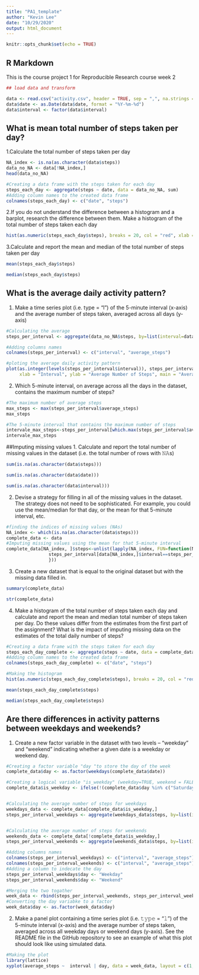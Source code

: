 ---
title: "PA1_template"
author: "Kevin Lee"
date: "10/29/2020"
output: html_document
---

```{r setup, include=FALSE}
knitr::opts_chunk$set(echo = TRUE)

```

## R Markdown
This is the course project 1 for Reproducible Research course week 2

```{r}
## load data and transform

data <- read.csv("activity.csv", header = TRUE, sep = ",", na.strings = "NA")
data$date <- as.Date(data$date, format = "%Y-%m-%d")
data$interval <- factor(data$interval)
```
## What is mean total number of steps taken per day?
1.Calculate the total number of steps taken per day

```{r}
NA_index <- is.na(as.character(data$steps))
data_no_NA <- data[!NA_index,]
head(data_no_NA)
```
```{r}
#Creating a data frame with the steps taken for each day
steps_each_day <- aggregate(steps ~ date, data = data_no_NA, sum)
#Adding column names to the created data frame
colnames(steps_each_day) <- c("date", "steps")
```

2.If you do not understand the difference between a histogram and a barplot, research the difference between them. Make a histogram of the total number of steps taken each day

```{r}
hist(as.numeric(steps_each_day$steps), breaks = 20, col = "red", xlab = "Number of Steps", main= "Histogram of the total number of steps taken each day")
```

3.Calculate and report the mean and median of the total number of steps taken per day

```{r}
mean(steps_each_day$steps)
```
```{r}
median(steps_each_day$steps)
```
## What is the average daily activity pattern? 
1. Make a time series plot (i.e. \color{red}{\verb|type = "l"|}type = "l") of the 5-minute interval (x-axis) and the average number of steps taken, averaged across all days (y-axis)
```{r}
#Calculating the average
steps_per_interval <- aggregate(data_no_NA$steps, by=list(interval=data_no_NA$interval), FUN=mean)

#Adding columns names
colnames(steps_per_interval) <- c("interval", "average_steps")

#ploting the average daily activity pattern 
plot(as.integer(levels(steps_per_interval$interval)), steps_per_interval$average_steps, type="l",
     xlab = "Interval", ylab = "Average Number of Steps", main = "Average Daily Activity Pattern",  col ="blue")
```


2. Which 5-minute interval, on average across all the days in the dataset, contains the maximum number of steps?

```{r}
#The maximum number of average steps
max_steps <- max(steps_per_interval$average_steps)
max_steps
```
```{r}
#The 5-minute interval that contains the maximum number of steps
intervale_max_steps<-steps_per_interval[which.max(steps_per_interval$average_steps),]$interval
intervale_max_steps
```

##Imputing missing values
1. Calculate and report the total number of missing values in the dataset (i.e. the total number of rows with 𝙽𝙰s)

```{r}
sum(is.na(as.character(data$steps)))
```
```{r}
sum(is.na(as.character(data$date)))
```
```{r}
sum(is.na(as.character(data$interval)))
```

2. Devise a strategy for filling in all of the missing values in the dataset. The strategy does not need to be sophisticated. For example, you could use the mean/median for that day, or the mean for that 5-minute interval, etc.

```{r}
#finding the indices of missing values (NAs)
NA_index <- which(is.na(as.character(data$steps)))
complete_data <- data
#Imputing missing values using the mean for that 5-minute interval
complete_data[NA_index, ]$steps<-unlist(lapply(NA_index, FUN=function(NA_index){
                steps_per_interval[data[NA_index,]$interval==steps_per_interval$interval,]$average_steps
                }))
```

3. Create a new dataset that is equal to the original dataset but with the missing data filled in.

```{r}
summary(complete_data)
```
```{r}
str(complete_data)
```
4. Make a histogram of the total number of steps taken each day and calculate and report the mean and median total number of steps taken per day. Do these values differ from the estimates from the first part of the assignment? What is the impact of imputing missing data on the estimates of the total daily number of steps?

```{r}
#Creating a data frame with the steps taken for each day
steps_each_day_complete <- aggregate(steps ~ date, data = complete_data, sum)
#Adding column names to the created data frame
colnames(steps_each_day_complete) <- c("date", "steps")

#Making the histogram
hist(as.numeric(steps_each_day_complete$steps), breaks = 20, col = "red", xlab = "Number of Steps", main= "Histogram of the total number of steps taken each day")
```
```{r}
mean(steps_each_day_complete$steps)
```
```{r}
median(steps_each_day_complete$steps)
```
## Are there differences in activity patterns between weekdays and weekends?

1. Create a new factor variable in the dataset with two levels – “weekday” and “weekend” indicating whether a given date is a weekday or weekend day.

```{r}
#Creating a factor variable "day "to store the day of the week
complete_data$day <- as.factor(weekdays(complete_data$date))

#Creating a logical variable "is_weekday" (weekday=TRUE, weekend = FALE) 
complete_data$is_weekday <- ifelse(!(complete_data$day %in% c("Saturday","Sunday")), TRUE, FALSE) 


#Calculating the average number of steps for weekdays
weekdays_data <- complete_data[complete_data$is_weekday,]
steps_per_interval_weekdays <- aggregate(weekdays_data$steps, by=list(interval=weekdays_data$interval), FUN=mean)


#Calculating the average number of steps for weekends
weekends_data <- complete_data[!complete_data$is_weekday,]
steps_per_interval_weekends <- aggregate(weekends_data$steps, by=list(interval=weekends_data$interval), FUN=mean)

#Adding columns names
colnames(steps_per_interval_weekdays) <- c("interval", "average_steps")
colnames(steps_per_interval_weekends) <- c("interval", "average_steps")
#Adding a column to indecate the day
steps_per_interval_weekdays$day <- "Weekday"
steps_per_interval_weekends$day <- "Weekend"

#Merging the two togather
week_data <- rbind(steps_per_interval_weekends, steps_per_interval_weekdays)
#Converting the day variabke to a factor
week_data$day <- as.factor(week_data$day)
```
2. Make a panel plot containing a time series plot (i.e. 𝚝𝚢𝚙𝚎 = "𝚕") of the 5-minute interval (x-axis) and the average number of steps taken, averaged across all weekday days or weekend days (y-axis). See the README file in the GitHub repository to see an example of what this plot should look like using simulated data.

```{r}
#Making the plot
library(lattice)
xyplot(average_steps ~  interval | day, data = week_data, layout = c(1,2), type ="l", ylab="Number of Steps")
```
